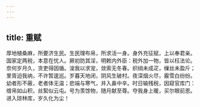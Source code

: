 ```yaml
---
---
---
```

title: 重赋
---



厚地植桑麻，所要济生民。生民理布帛，所求活一身。身外充征赋，上以奉君亲。国家定两税，本意在忧人。厥初防其淫，明敕内外臣：税外加一物，皆以枉法论。奈何岁月久，贪吏得因循。浚我以求宠，敛索无冬春。织绡未成疋，缫丝未盈斤；里胥迫我纳，不许暂逡巡。岁暮天地闭，阴风生破村。夜深烟火尽，霰雪白纷纷。幼者形不蔽，老者体无温；悲端与寒气，并入鼻中辛。时日输残税，因窥官库门：缯帛如山积，丝絮似云屯。号为羡馀物，随月献至尊。夺我身上暖，买尔眼前恩。进入琼林库，岁久化为尘！